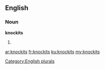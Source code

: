 ==English==

===Noun===
'''knockits'''

# {{plural of|[[knockit]]}}

[[Category:English plurals]]

[[ar:knockits]]
[[fr:knockits]]
[[ku:knockits]]
[[my:knockits]]